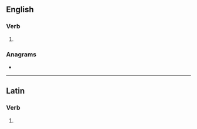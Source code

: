 ==English==

===Verb===
{{head|en|verb form}}

# {{en-third-person singular of|sparge}}

===Anagrams===
* {{l|en|gaspers}}

----

==Latin==

===Verb===
{{la-verb-form|spargēs}}

# {{inflection of|spargō||2|s|futr|actv|indc|lang=la}}